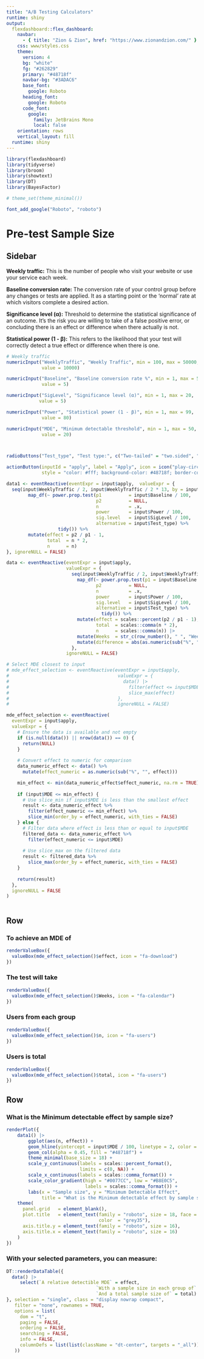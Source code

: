 ```yaml
---
title: "A/B Testing Calculators"
runtime: shiny
output: 
  flexdashboard::flex_dashboard:
    navbar:
      - { title: "Zion & Zion", href: "https://www.zionandzion.com/" }
    css: www/styles.css
    theme:
      version: 4
      bg: "white"
      fg: "#262829" 
      primary: "#48718f"
      navbar-bg: "#3ADAC6"
      base_font: 
        google: Roboto
      heading_font:
        google: Roboto
      code_font:
        google: 
          family: JetBrains Mono
          local: false
    orientation: rows
    vertical_layout: fill
  runtime: shiny
---
```


```r
library(flexdashboard)
library(tidyverse)
library(broom)
library(showtext)
library(DT)
library(BayesFactor)

# theme_set(theme_minimal())

font_add_google("Roboto", "roboto")
```


Pre-test Sample Size
=======================================================================

Sidebar {.sidebar data-width="500"}
-----------------------------------------------------------------------

**Weekly traffic:** This is the number of people who visit your website or use your service each week.

**Baseline conversion rate:** The conversion rate of your control group before any changes or tests are applied. It as a starting point or the 'normal' rate at which visitors complete a desired action.

**Significance level (α):** Threshold to determine the statistical significance of an outcome. It's the risk you are willing to take of a false positive error, or concluding there is an effect or difference when there actually is not.

**Statistical power (1 - β):** This refers to the likelihood that your test will correctly detect a true effect or difference when there is one.


```r

# Weekly traffic
numericInput("WeeklyTraffic", "Weekly Traffic", min = 100, max = 50000, 
             value = 10000)

numericInput("Baseline", "Baseline conversion rate %", min = 1, max = 50, 
             value = 5)

numericInput("SigLevel", "Significance level (α)", min = 1, max = 20, 
            value = 5)

numericInput("Power", "Statistical power (1 - β)", min = 1, max = 99, 
             value = 80)

numericInput("MDE", "Minimum detectable threshold", min = 1, max = 50,
             value = 20)



radioButtons("Test_type", "Test type:", c("Two-tailed" = "two.sided", "One-tailed" = "one.sided"), selected = "two.sided")

actionButton(inputId = "apply", label = "Apply", icon = icon("play-circle-fill"), 
             style = "color: #fff; background-color: #48718f; border-color: #48718f; font-family: roboto; font-size: 14px; font-weight: bold; line-height: 1.5; border-radius: 0.25rem; padding: 0.375rem 0.75rem; transition: color 0.15s ease-in-out, background-color 0.15s ease-in-out, border-color 0.15s ease-in-out, box-shadow 0.15s ease-in-out; cursor: pointer;  white-space: nowrap; vertical-align: middle; user-select: none; border: 1px solid transparent;")

```


```r
data1 <- eventReactive(eventExpr = input$apply,  valueExpr = {
  seq(input$WeeklyTraffic / 2, input$WeeklyTraffic / 2 * 13, by = input$WeeklyTraffic / 2) %>%
        map_df(~ power.prop.test(p1          = input$Baseline / 100,
                                 p2          = NULL, 
                                 n           = .x, 
                                 power       = input$Power / 100, 
                                 sig.level   = input$SigLevel / 100,
                                 alternative = input$Test_type) %>%
                   tidy()) %>%
        mutate(effect = p2 / p1 - 1,
               total  = n * 2,
               n      = n)
}, ignoreNULL = FALSE)

data <- eventReactive(eventExpr = input$apply, 
                      valueExpr = {
                        seq(input$WeeklyTraffic / 2, input$WeeklyTraffic / 2 * 13, by = input$WeeklyTraffic / 2) %>%
                          map_df(~ power.prop.test(p1 = input$Baseline / 100,
                                 p2          = NULL, 
                                 n           = .x, 
                                 power       = input$Power / 100, 
                                 sig.level   = input$SigLevel / 100,
                                 alternative = input$Test_type) %>%
                                   tidy()) %>%
                          mutate(effect = scales::percent(p2 / p1 - 1),
                                 total  = scales::comma(n * 2),
                                 n      = scales::comma(n)) |> 
                          mutate(Weeks  = str_c(row_number(), " ", "Weeks")) |> 
                          mutate(difference = abs(as.numeric(sub("%", "", effect)) - input$MDE))
                        },
                      ignoreNULL = FALSE)

# Select MDE closest to input
# mde_effect_selection <- eventReactive(eventExpr = input$apply, 
#                                        valueExpr = {
#                                          data() |> 
#                                            filter(effect <= input$MDE) |> 
#                                            slice_max(effect)
#                                        },
#                                        ignoreNULL = FALSE)

mde_effect_selection <- eventReactive(
  eventExpr = input$apply,
  valueExpr = {
    # Ensure the data is available and not empty
    if (is.null(data()) || nrow(data()) == 0) {
      return(NULL)
    }
    
    # Convert effect to numeric for comparison
    data_numeric_effect <- data() %>%
      mutate(effect_numeric = as.numeric(sub("%", "", effect)))

    min_effect <- min(data_numeric_effect$effect_numeric, na.rm = TRUE)
    
    if (input$MDE <= min_effect) {
      # Use slice_min if input$MDE is less than the smallest effect
      result <- data_numeric_effect %>%
        filter(effect_numeric <= min_effect) %>%
        slice_min(order_by = effect_numeric, with_ties = FALSE)
    } else {
      # Filter data where effect is less than or equal to input$MDE
      filtered_data <- data_numeric_effect %>%
        filter(effect_numeric <= input$MDE)
      
      # Use slice_max on the filtered data
      result <- filtered_data %>%
        slice_max(order_by = effect_numeric, with_ties = FALSE)
    }
    
    return(result)
  },
  ignoreNULL = FALSE
)



```


Row
-----------------------------------------------------------------------

### To achieve an MDE of {.value-box}

```r
renderValueBox({
  valueBox(mde_effect_selection()$effect, icon = "fa-download")
})
```

### The test will take {.value-box}

```r
renderValueBox({
  valueBox(mde_effect_selection()$Weeks, icon = "fa-calendar")
})
```

### Users from each group {.value-box}

```r
renderValueBox({
  valueBox(mde_effect_selection()$n, icon = "fa-users")
})
```

### Users is total {.value-box}

```r
renderValueBox({
  valueBox(mde_effect_selection()$total, icon = "fa-users")
})

```

Row
-----------------------------------------------------------------------

### What is the Minimum detectable effect by sample size? {data-width="400"}

```r
renderPlot({
    data1() |> 
        ggplot(aes(n, effect)) + 
        geom_hline(yintercept = input$MDE / 100, linetype = 2, color = "#FF0266", alpha = 0.5, linewidth = 0.8) +
        geom_col(alpha = 0.45, fill = "#48718f") +
        theme_minimal(base_size = 18) +
        scale_y_continuous(labels = scales::percent_format(),
                           limits = c(0, NA)) +
        scale_x_continuous(labels = scales::comma_format()) +
        scale_color_gradient(high = "#0077CC", low = "#B8E0C5",
                             labels = scales::comma_format()) +
        labs(x = "Sample size", y = "Minimum Detectable Effect",
             title = "What is the Minimum detectable effect by sample size?") +
    theme(
      panel.grid   = element_blank(),
      plot.title   = element_text(family = "roboto", size = 18, face = "bold",
                                  color  = "grey35"),
      axis.title.y = element_text(family = "roboto", size = 16),
      axis.title.x = element_text(family = "roboto", size = 16)
    )
})
```


### **With your selected parameters, you can measure:** {data-width="500"}

```r
DT::renderDataTable({
  data() |> 
     select(`A relative detectible MDE` = effect, 
                                 `With a sample size in each group of` = n,
                                 `And a total sample size of` = total)
}, selection = "single", class = "display nowrap compact", 
   filter = "none", rownames = TRUE, 
   options = list(
     dom = "t",
     paging = FALSE,
     ordering = FALSE,
     searching = FALSE,
     info = FALSE,
     columnDefs = list(list(className = "dt-center", targets = "_all"))
   ))
```

<!-- Statistical Test Calculator (Bayesian) -->
<!-- ======================================================================= -->

<!-- Sidebar {.sidebar data-width="500"} -->
<!-- ----------------------------------------------------------------------- -->

<!-- **Setting Sample Sizes:** -->

<!-- Control Group: Locate the input labeled "Sample Size (Control)" and enter the number representing your control group's sample size. -->

<!-- Test Group: Similarly, for the test group, use the "Sample Size (Test)" input to set your sample size. -->

<!-- **Entering Success Counts:** -->

<!-- Control Group: Use the "Successes (Control)" field to input the number of successful outcomes in your control group. -->

<!-- Test Group: For the test group, the "Successes (Test)" input works the same way. -->

<!-- **Applying the Inputs:** After you have entered the sample sizes and success counts for both groups, the app will use these inputs for Bayesian statistical analysis. -->

<!-- ```{r} -->
<!-- numericInput("sample_size_control", "Sample Size (Control)", min = 10, max = 100000,  -->
<!--              value = 10000) -->

<!-- numericInput("sample_size_test", "Sample Size (Test)", min = 1, max = 100000,  -->
<!--             value = 9000) -->

<!-- numericInput("success_control", "Successes (Control)", min = 1, max = 50000,  -->
<!--              value = 1500) -->

<!-- numericInput("success_test", "Successes (Test)", min = 1, max = 50000,  -->
<!--              value = 1450) -->


<!-- # actionButton(inputId = "apply_2", label = "Apply", icon = icon("play-circle-fill"),  -->
<!-- #              style = "color: #fff; background-color: #48718f; border-color: #48718f; font-family: roboto; font-size: 14px; font-weight: bold; line-height: 1.5; border-radius: 0.25rem; padding: 0.375rem 0.75rem; transition: color 0.15s ease-in-out, background-color 0.15s ease-in-out, border-color 0.15s ease-in-out, box-shadow 0.15s ease-in-out; cursor: pointer;  white-space: nowrap; vertical-align: middle; user-select: none; border: 1px solid transparent;") -->

<!-- ``` -->

<!-- ```{r} -->
<!-- set.seed(123) -->

<!-- # Using a uniform prior Beta(1,1) -->
<!-- prior <- c(1, 1) -->


<!-- # Define the reactive expressions -->
<!-- post_A <- reactive({ -->
<!--   c( -->
<!--     input$success_control + prior[1], -->
<!--     input$sample_size_control - input$success_control + prior[2] -->
<!--   ) -->
<!-- }) -->

<!-- post_B <- reactive({ -->
<!--   c(input$success_test + prior[1], -->
<!--     input$sample_size_test - input$success_test + prior[2]) -->
<!-- }) -->

<!-- sim_A <- reactive({ -->
<!--   rbeta(10000, post_A()[1], post_A()[2]) -->
<!-- }) -->

<!-- sim_B <- reactive({ -->
<!--   rbeta(10000, post_B()[1], post_B()[2]) -->
<!-- }) -->

<!-- prob_B_better_than_A <- reactive({ -->
<!--   mean(sim_B() > sim_A()) -->
<!-- }) -->


<!-- # renderValueBox({ -->
<!-- #         valueBox( -->
<!-- #             prob_B_better_than_A(), -->
<!-- #             icon = "fa-arrow-up" -->
<!-- #         ) -->
<!-- #     }) -->
<!-- ``` -->

<!-- ```{r} -->
<!-- # Assuming you are within a Shiny server function -->

<!-- # Define these as reactive expressions -->
<!-- max_x_lim <- reactive({ -->
<!--     max(max(sim_A()), max(sim_B())) -->
<!-- }) -->

<!-- min_x_lim <- reactive({ -->
<!--     min(min(sim_A()), min(sim_B())) -->
<!-- }) -->

<!-- # Create a sequence of conversion rates -->
<!-- x <- seq(0, 1, length.out = 1000) -->

<!-- # Calculate densities as reactive expressions -->
<!-- density_A <- reactive({ -->
<!--     dbeta(x, post_A()[1], post_A()[2]) -->
<!-- }) -->

<!-- density_B <- reactive({ -->
<!--     dbeta(x, post_B()[1], post_B()[2]) -->
<!-- }) -->


<!-- ``` -->

<!-- ```{r} -->
<!-- # Define df as a reactive expression -->
<!-- df <- reactive({ -->
<!--     data.frame(x = x,  -->
<!--                Group_A = density_A(),  # Ensure to call reactive expressions with () -->
<!--                Group_B = density_B())  # Ensure to call reactive expressions with () -->
<!-- }) -->

<!-- ``` -->

<!-- Row -->
<!-- ----------------------------------------------------------------------- -->

<!-- ### Histograms {data-width="500"} -->

<!-- ```{r} -->
<!-- # Assuming this is inside a renderPlot({ ... }) in your Shiny server function -->

<!-- renderPlot({ -->
<!--   df_plot <- df()  # Get the data frame from the reactive expression -->

<!--   ggplot(df_plot, aes(x = x)) + -->
<!--     geom_area(aes(y = Group_A, fill = "Group A"), alpha = 0.45) +  # Using geom_area for Group A -->
<!--     geom_area(aes(y = Group_B, fill = "Group B"), alpha = 0.45) +  # Using geom_area for Group B -->
<!--     scale_fill_manual(values = c("Group A" = "#2E465F", "Group B" = "#D81B60"), -->
<!--                       name   = "Groups:") + -->
<!--     labs(title = NULL, -->
<!--          x     = "Conversion Rate", -->
<!--          y     = "Density") + -->
<!--     theme_minimal() + -->
<!--     theme(panel.grid   = element_blank()) + -->
<!--     theme(legend.position = "bottom") + -->
<!--     scale_x_continuous(labels = scales::percent_format(), -->
<!--                        limits = c(min_x_lim(), max_x_lim())) -->
<!-- }) -->

<!-- ``` -->
